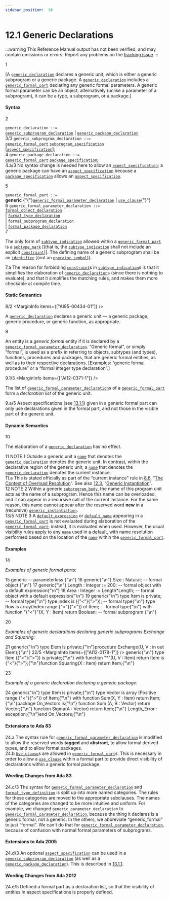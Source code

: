 ```yaml
---
sidebar_position:  96
---
```


# 12.1 Generic Declarations

:::warning
This Reference Manual output has not been verified,
and may contain omissions or errors.
Report any problems on the [tracking issue](https://github.com/ada-lang-io/ada-lang-io/issues/20)
:::


<MarginText>1</MarginText>
<p>[A <code><a href="../AA-12/AA-12.1#S0310">generic_declaration</a></code> declares a generic unit, which is either a generic subprogram or a generic package. A <code><a href="../AA-12/AA-12.1#S0310">generic_declaration</a></code> includes a <code><a href="../AA-12/AA-12.1#S0313">generic_formal_part</a></code> declaring any generic formal parameters. A generic formal parameter can be an object; alternatively (unlike a parameter of a subprogram), it can be a type, a subprogram, or a package.] <br /></p>


#### Syntax

<MarginText>2</MarginText>

<CodeBlock>
<code>generic_declaration</code><a id="S0310"></a><code> ::= </code><br />    <code><a href="../AA-12/AA-12.1#S0311">generic_subprogram_declaration</a></code> | <code><a href="../AA-12/AA-12.1#S0312">generic_package_declaration</a></code><br />

</CodeBlock>
<MarginText>3/3</MarginText>
<MarginInfo items={["AI05-0183-1"]} />

<CodeBlock>
<code>generic_subprogram_declaration</code><a id="S0311"></a><code> ::= </code><br />    <code><a href="../AA-12/AA-12.1#S0313">generic_formal_part</a></code> <code><a href="../AA-6/AA-6.1#S0196">subprogram_specification</a></code><br />       [<code><a href="../AA-13/AA-13.1#S0346">aspect_specification</a></code>];<br />

</CodeBlock>
<MarginText>4</MarginText>

<CodeBlock>
<code>generic_package_declaration</code><a id="S0312"></a><code> ::= </code><br />    <code><a href="../AA-12/AA-12.1#S0313">generic_formal_part</a></code>  <code><a href="../AA-7/AA-7.1#S0230">package_specification</a></code>;<br />

</CodeBlock>
<AnnotatedOnly>
<MarginText>4.a/3</MarginText>
<MarginInfo items={["AI05-0183-1"]} />
<Admonition type="aarm" aarm="ramification">
<strong></strong>No syntax change is needed here to allow an <code><a href="../AA-13/AA-13.1#S0346">aspect_specification</a></code>; a generic package can have an <code><a href="../AA-13/AA-13.1#S0346">aspect_specification</a></code> because a <code><a href="../AA-7/AA-7.1#S0230">package_specification</a></code> allows an <code><a href="../AA-13/AA-13.1#S0346">aspect_specification</a></code>. <br /></Admonition>
</AnnotatedOnly>

<MarginText>5</MarginText>

<CodeBlock>
<code>generic_formal_part</code><a id="S0313"></a><code> ::= </code><br />    <strong>generic</strong> {"{"}<code><a href="../AA-12/AA-12.1#S0314">generic_formal_parameter_declaration</a></code> | <code><a href="../AA-8/AA-8.4#S0235">use_clause</a></code>{"}"}<br />

</CodeBlock>
<MarginText>6</MarginText>

<CodeBlock>
<code>generic_formal_parameter_declaration</code><a id="S0314"></a><code> ::= </code><br />    <code><a href="../AA-12/AA-12.4#S0319">formal_object_declaration</a></code><br />  | <code><a href="../AA-12/AA-12.5#S0320">formal_type_declaration</a></code><br />  | <code><a href="../AA-12/AA-12.6#S0335">formal_subprogram_declaration</a></code><br />  | <code><a href="../AA-12/AA-12.7#S0340">formal_package_declaration</a></code><br />

</CodeBlock>
<MarginText>7</MarginText>
<p class="Indented2">The only form of <code><a href="../AA-3/AA-3.2#S0027">subtype_indication</a></code> allowed within a <code><a href="../AA-12/AA-12.1#S0313">generic_formal_part</a></code> is a <code><a href="../AA-3/AA-3.2#S0028">subtype_mark</a></code> [(that is, the <code><a href="../AA-3/AA-3.2#S0027">subtype_indication</a></code> shall not include an explicit <code><a href="../AA-3/AA-3.2#S0029">constraint</a></code>)]. The defining name of a generic subprogram shall be an <code><a href="../AA-2/AA-2.3#S0002">identifier</a></code> [(not an <code><a href="../AA-6/AA-6.1#S0202">operator_symbol</a></code>)]. <br /></p>

<AnnotatedOnly>
<MarginText>7.a</MarginText>
<Admonition type="aarm" aarm="reason">
<strong></strong>The reason for forbidding <code><a href="../AA-3/AA-3.2#S0029">constraint</a></code>s in <code><a href="../AA-3/AA-3.2#S0027">subtype_indication</a></code>s is that it simplifies the elaboration of <code><a href="../AA-12/AA-12.1#S0310">generic_declaration</a></code>s (since there is nothing to evaluate), and that it simplifies the matching rules, and makes them more checkable at compile time. <br /></Admonition>
</AnnotatedOnly>


#### Static Semantics

<MarginText>8/2</MarginText>
<MarginInfo items={["AI95-00434-01"]} />
<p>A <code><a href="../AA-12/AA-12.1#S0310">generic_declaration</a></code> declares a generic unit &mdash; a generic package, generic procedure, or generic function, as appropriate.<br /></p>

<MarginText>9</MarginText>
<p>An entity is a <em>generic formal</em> entity if it is declared by a <code><a href="../AA-12/AA-12.1#S0314">generic_formal_parameter_declaration</a></code>. &ldquo;Generic formal&rdquo;, or simply &ldquo;formal&rdquo;, is used as a prefix in referring to objects, subtypes (and types), functions, procedures and packages, that are generic formal entities, as well as to their respective declarations. [Examples: &ldquo;generic formal procedure&rdquo; or a &ldquo;formal integer type declaration&rdquo;.]<br /></p>

<MarginText>9.1/5</MarginText>
<MarginInfo items={["AI12-0371-1"]} />
<p>The list of <code><a href="../AA-12/AA-12.1#S0314">generic_formal_parameter_declaration</a></code>s of a <code><a href="../AA-12/AA-12.1#S0313">generic_formal_part</a></code> form a <em>declaration list</em> of the generic unit.<br /></p>

<AnnotatedOnly>
<MarginText>9.a/5</MarginText>
<Admonition type="aarm" aarm="ramification">
<strong></strong>Aspect specifications (see <a href="../AA-13/AA-13.1#Subclause_13.1.1">13.1.1</a>) given in a generic formal part can only use declarations given in the formal part, and not those in the visible part of the generic unit. <br /></Admonition>
</AnnotatedOnly>


#### Dynamic Semantics

<MarginText>10</MarginText>
<p>The elaboration of a <code><a href="../AA-12/AA-12.1#S0310">generic_declaration</a></code> has no effect. <br /></p>

<AnnotatedOnly>
<MarginText>11</MarginText>
<Admonition type="aarm" aarm="note">
NOTE 1   Outside a generic unit a <code><a href="../AA-4/AA-4.1#S0091">name</a></code> that denotes the <code><a href="../AA-12/AA-12.1#S0310">generic_declaration</a></code> denotes the generic unit. In contrast, within the declarative region of the generic unit, a <code><a href="../AA-4/AA-4.1#S0091">name</a></code> that denotes the <code><a href="../AA-12/AA-12.1#S0310">generic_declaration</a></code> denotes the current instance. <br /></Admonition>
</AnnotatedOnly>

<AnnotatedOnly>
<MarginText>11.a</MarginText>
<Admonition type="aarm" aarm="proof">
<strong></strong>This is stated officially as part of the &ldquo;current instance&rdquo; rule in <a href="../AA-8/AA-8.6">8.6</a>, &ldquo;<a href="../AA-8/AA-8.6">The Context of Overload Resolution</a>&rdquo;. See also <a href="../AA-12/AA-12.3">12.3</a>, &ldquo;<a href="../AA-12/AA-12.3">Generic Instantiation</a>&rdquo;. <br /></Admonition>
</AnnotatedOnly>

<AnnotatedOnly>
<MarginText>12</MarginText>
<Admonition type="aarm" aarm="note">
NOTE 2   Within a generic <code><a href="../AA-6/AA-6.3#S0216">subprogram_body</a></code>, the name of this program unit acts as the name of a subprogram. Hence this name can be overloaded, and it can appear in a recursive call of the current instance. For the same reason, this name cannot appear after the reserved word <strong>new</strong> in a (recursive) <code><a href="../AA-12/AA-12.3#S0315">generic_instantiation</a></code>.<br /></Admonition>
</AnnotatedOnly>

<AnnotatedOnly>
<MarginText>13/5</MarginText>
<MarginInfo items={["AI12-0447-1"]} />
<Admonition type="aarm" aarm="note">
NOTE 3   A <code><a href="../AA-3/AA-3.7#S0063">default_expression</a></code> or <code><a href="../AA-12/AA-12.6#S0339">default_name</a></code> appearing in a <code><a href="../AA-12/AA-12.1#S0313">generic_formal_part</a></code> is not evaluated during elaboration of the <code><a href="../AA-12/AA-12.1#S0313">generic_formal_part</a></code>; instead, it is evaluated when used. However, the  usual visibility rules apply to any <code><a href="../AA-4/AA-4.1#S0091">name</a></code> used in a default, with name resolution performed based on the location of the <code><a href="../AA-4/AA-4.1#S0091">name</a></code> within the <code><a href="../AA-12/AA-12.1#S0313">generic_formal_part</a></code>.  <br /></Admonition>
</AnnotatedOnly>


#### Examples

<MarginText>14</MarginText>
<p><em>Examples of generic formal parts:</em> <br /></p>

<MarginText>15</MarginText>
<CodeBlock language="ada">
generic     --  parameterless {"\n"}
<MarginText>16</MarginText>
generic{"\n"}   Size : Natural;  --  formal object {"\n"}
<MarginText>17</MarginText>
generic{"\n"}   Length : Integer := 200;          -- formal object with a default expression{"\n"}
<MarginText>18</MarginText>
   Area   : Integer := Length*Length; -- formal object with a default expression{"\n"}
<MarginText>19</MarginText>
generic{"\n"}   type Item  is private;                       -- formal type{"\n"}   type Index is ({"<"}{">"});                          -- formal type{"\n"}   type Row   is array(Index range {"<"}{">"}) of Item; -- formal type{"\n"}   with function "{"<"}"(X, Y : Item) return Boolean;    -- formal subprogram {"\n"}

</CodeBlock>
<MarginText>20</MarginText>
<p><em>Examples of generic declarations declaring generic subprograms Exchange and Squaring:</em> <br /></p>

<MarginText>21</MarginText>
<CodeBlock language="ada">
generic{"\n"}   type Elem is private;{"\n"}procedure Exchange(U, V : in out Elem);{"\n"}
<MarginText>22/5</MarginText>
<MarginInfo items={["AI12-0178-1"]} />
generic{"\n"}   type Item ({"<"}{">"}) is private;{"\n"}   with function "*"(U, V : Item) return Item is {"<"}{">"};{"\n"}function Squaring(X : Item) return Item;{"\n"}

</CodeBlock>
<MarginText>23</MarginText>
<p><em>Example of a generic declaration declaring a generic package:</em> <br /></p>

<MarginText>24</MarginText>
<CodeBlock language="ada">
generic{"\n"}   type Item   is private;{"\n"}   type Vector is array (Positive range {"<"}{">"}) of Item;{"\n"}   with function Sum(X, Y : Item) return Item;{"\n"}package On_Vectors is{"\n"}   function Sum  (A, B : Vector) return Vector;{"\n"}   function Sigma(A    : Vector) return Item;{"\n"}   Length_Error : exception;{"\n"}end On_Vectors;{"\n"}

</CodeBlock>
<AnnotatedOnly>

#### Extensions to Ada 83

</AnnotatedOnly>
<AnnotatedOnly>
<MarginText>24.a</MarginText>
<Admonition type="aarm" aarm="note">
The syntax rule for <code><a href="../AA-12/AA-12.1#S0314">generic_formal_parameter_declaration</a></code> is modified to allow the reserved words <strong>tagged</strong> and <strong>abstract</strong>, to allow formal derived types, and to allow formal packages.<br /></Admonition>
</AnnotatedOnly>

<AnnotatedOnly>
<MarginText>24.b</MarginText>
<Admonition type="aarm" aarm="note">
<code><a href="../AA-8/AA-8.4#S0235">Use_clause</a></code>s are allowed in <code><a href="../AA-12/AA-12.1#S0313">generic_formal_part</a></code>s. This is necessary in order to allow a <code><a href="../AA-8/AA-8.4#S0235">use_clause</a></code> within a formal part to provide direct visibility of declarations within a generic formal package. <br /></Admonition>
</AnnotatedOnly>

<AnnotatedOnly>

#### Wording Changes from Ada 83

</AnnotatedOnly>
<AnnotatedOnly>
<MarginText>24.c/3</MarginText>
<MarginInfo items={["AI05-0299-1"]} />
<Admonition type="aarm" aarm="note">
The syntax for <code><a href="../AA-12/AA-12.1#S0314">generic_formal_parameter_declaration</a></code> and <code><a href="../AA-12/AA-12.5#S0323">formal_type_definition</a></code> is split up into more named categories. The rules for these categories are moved to the appropriate subclauses. The names of the categories are changed to be more intuitive and uniform. For example, we changed <code>generic_parameter_declaration</code> to <code><a href="../AA-12/AA-12.1#S0314">generic_formal_parameter_declaration</a></code>, because the thing it declares is a generic formal, not a generic. In the others, we abbreviate &ldquo;generic_formal&rdquo; to just &ldquo;formal&rdquo;. We can't do that for <code><a href="../AA-12/AA-12.1#S0314">generic_formal_parameter_declaration</a></code>, because of confusion with normal formal parameters of subprograms. <br /></Admonition>
</AnnotatedOnly>

<AnnotatedOnly>

#### Extensions to Ada 2005

</AnnotatedOnly>
<AnnotatedOnly>
<MarginText>24.d/3</MarginText>
<MarginInfo items={["AI05-0183-1"]} />
<Admonition type="aarm" aarm="note">
An optional <code><a href="../AA-13/AA-13.1#S0346">aspect_specification</a></code> can be used in a <code><a href="../AA-12/AA-12.1#S0311">generic_subprogram_declaration</a></code> (as well as a <code><a href="../AA-12/AA-12.1#S0312">generic_package_declaration</a></code>). This is described in <a href="../AA-13/AA-13.1#Subclause_13.1.1">13.1.1</a>. <br /></Admonition>
</AnnotatedOnly>

<AnnotatedOnly>

#### Wording Changes from Ada 2012

</AnnotatedOnly>
<AnnotatedOnly>
<MarginText>24.e/5</MarginText>
<MarginInfo items={["AI12-0371-1"]} />
<Admonition type="aarm" aarm="note">
Defined a formal part as a declaration list, so that the visibility of entities in aspect specifications is properly defined. <br /></Admonition>
</AnnotatedOnly>

